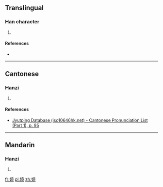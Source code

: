 ==Translingual==

===Han character===
{{Han char|rn=38|rad=女|as=13|sn=16|four=|canj=VYTP|ids=⿰女意}}

# {{defn|Han|sort=女13}}

====References====
* {{Han ref|kx=0272.020|dkj=06765|hdz=21085.050|uh=5B11|ud=23313}}

----

==Cantonese==

===Hanzi===
{{yue-hanzi|jyut=[[ji3]]|y=yi3}}

# {{defn|lang=yue|sort=女13}}

====References====
* [http://www.iso10646hk.net/jp/document/download.jsp Jyutping Database (iso10646hk.net) - Cantonese Pronunciation List (Part 1), p. 95]

----

==Mandarin==

===Hanzi===
{{cmn-hanzi|pin=[[yì]] ([[yi4]])|wg=i<sup>4</sup>}}

# {{defn|lang=cmn|sort=女13}}

[[fr:嬑]]
[[pl:嬑]]
[[zh:嬑]]